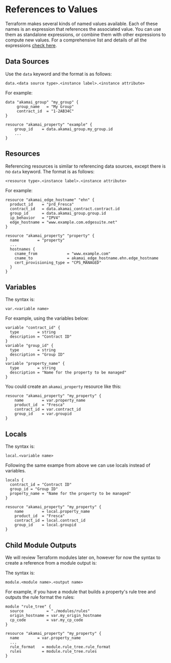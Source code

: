 # References to Values

Terraform makes several kinds of named values available. Each of these names is an expression that references the associated value. You can use them as standalone expressions, or combine them with other expressions to compute new values. For a comprehensive list and details of all the expressions [check here](https://developer.hashicorp.com/terraform/language/expressions/references).

## Data Sources
Use the `data` keyword and the format is as follows:
```hcl
data.<data source type>.<instance label>.<instance attribute>
```

For example:

```hcl filename="main.tf" copy {7}
data "akamai_group" "my_group" {
     group_name   = "My Group"
     contract_id  = "1-2AB34C"
}

resource "akamai_property" "example" {
    group_id    = data.akamai_group.my_group.id
    ...
}
```

## Resources
Referencing resources is similar to referencing data sources, except there is no `data` keyword. The format is as follows:
```hcl
<resource type>.<instance label>.<instance attribute>
```
For example:

```hcl filename="main.tf" copy {14}
resource "akamai_edge_hostname" "ehn" {
  product_id    = "prd_Fresca"
  contract_id   = data.akamai_contract.contract.id
  group_id      = data.akamai_group.group.id
  ip_behavior   = "IPV4"
  edge_hostname = "www.example.com.edgesuite.net"
}

resource "akamai_property" "property" {
  name        = "property"
  ...
  hostnames {
    cname_from             = "www.example.com"
    cname_to               = akamai_edge_hostname.ehn.edge_hostname
    cert_provisioning_type = "CPS_MANAGED"
  }
}
```

## Variables
The syntax is:
```hcl
var.<variable name>
```
For example, using the variables below:
```hcl filename="variables.tf" copy
variable "contract_id" {
  type        = string
  description = "Contract ID"
}
variable "group_id" {
  type        = string
  description = "Group ID"
}
variable "property_name" {
  type        = string
  description = "Name for the property to be managed"
}
```
You could create an `akamai_property` resource like this:

```hcl filename="main.tf" copy {2,4,5}
resource "akamai_property" "my_property" {
    name        = var.property_name
    product_id  = "Fresca"
    contract_id = var.contract_id
    group_id    = var.groupid
}
```

## Locals
The syntax is:
```hcl
local.<variable name>
```
Following the same exampe from above we can use locals instead of variables.
```hcl filename="main.tf" copy {8,10,11}
locals {
  contract_id = "Contract ID"
  group_id = "Group ID"
  property_name = "Name for the property to be managed"
}

resource "akamai_property" "my_property" {
    name        = local.property_name
    product_id  = "Fresca"
    contract_id = local.contract_id
    group_id    = local.groupid
}
```

## Child Module Outputs
We will review Terraform modules later on, however for now the syntax to create a reference from a module output is:

The syntax is:
```hcl
module.<module name>.<output name>
```
For example, if you have a module that builds a property's rule tree and outputs the rule format the rules: 

```hcl filename="main.tf" copy {10,11}
module "rule_tree" {
  source          = "./modules/rules"
  origin_hostname = var.my_origin_hostname
  cp_code         = var.my_cp_code
}

resource "akamai_property" "my_property" {
  name        = var.property_name
  ...
  rule_format   = module.rule_tree.rule_format
  rules         = module.rule_tree.rules
}
```
